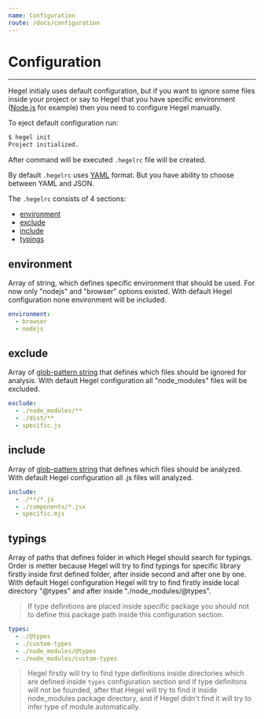 ```yaml
---
name: Configuration
route: /docs/configuration
---
```


# Configuration
---------------------

Hegel initialy uses default configuration, but if you want to ignore some files inside your project or say to Hegel that you have specific environment ([Node.js](https://nodejs.org/en/) for example) then you need to configure Hegel manually.

To eject default configuration run:

```bash
$ hegel init
Project initialized.
```

After command will be executed `.hegelrc` file will be created.

By default `.hegelrc` uses [YAML](https://yaml.org/) format. But you have ability to choose between YAML and JSON.

The `.hegelrc` consists of 4 sections:

- [environment](#environment)
- [exclude](#exclude)
- [include](#include)
- [typings](#typings)

## environment

Array of string, which defines specific environment that should be used. For now only "nodejs" and "browser" options existed. With default Hegel configuration none environment will be included.

```yaml
environment:
  - browser
  - nodejs
```

## exclude

Array of [glob-pattern string](https://commandbox.ortusbooks.com/usage/parameters/globbing-patterns) that defines which files should be ignored for analysis. With default Hegel configuration all "node_modules" files will be excluded.

```yaml
exclude:
  - ./node_modules/**
  - ./dist/**
  - specific.js
```

## include

Array of [glob-pattern string](https://commandbox.ortusbooks.com/usage/parameters/globbing-patterns) that defines which files should be analyzed. With default Hegel configuration all .js files will analyzed.

```yaml
include:
  - ./**/*.js
  - ./components/*.jsx
  - specific.mjs
```

## typings

Array of paths that defines folder in which Hegel should search for typings. Order is metter because Hegel will try to find typings for specific library firstly inside first defined folder, after inside second and after one by one. With default Hegel configuration Hegel will try to find firstly inside local directory "@types" and after inside "./node_modules/@types".

> If type definitions are placed inside specific package you should not to define this package path inside this configuration section.

```yaml
types:
  - ./@types
  - ./custom-types
  - ./node_modules/@types
  - ./node_modules/custom-types
```

> Hegel firstly will try to find type definitions inside directories which are defined inside `types` configuration section and if type definitons will not be founded, after that Hegel will try to find it inside node_modules package directory, and if Hegel didn't find it will try to infer type of module automatically.

